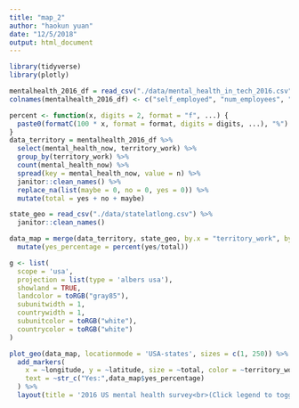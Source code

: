 ```yaml
---
title: "map_2"
author: "haokun yuan"
date: "12/5/2018"
output: html_document
---
```


```r
library(tidyverse)
library(plotly)

```

```r
mentalhealth_2016_df = read_csv("./data/mental_health_in_tech_2016.csv") 
colnames(mentalhealth_2016_df) <- c("self_employed", "num_employees", "tech_company", "tech_role", "benefits", "care_options", "employer_discussion", "employer_help", "enonymity", "medical_leave", "mental_health_consequences", "phys_health_consequences", "coworkers_discussion", "supervisor_discussion", "mental_vs_physical", "obs_consequence", "medical_coverage", "help_resourcces", "whether_reveal_business_contacts", "reveal_concequences_business_contects", "whether_reveal_coworkers", "reveal_concequences_coworkers", "productivity_affect", "work_time_affected", "preemployers", "preemployers_benefits", "preemployers_care_options", "preemployers_discussion", "preemployer_help", "pre_anonymity", "pre_mental_health_consequences", "pre_phys_health_consequences", "pre_coworkers_discussion", "pre_supervisors_discussion", "pre_mental_vs_physical", "pre_obs_consequence", "physical_health_interview", "physical_health_interview_reason", "mental_health_interview", "mental_health_interview_reason", "career_influence", "coworkers_view", "friends_family_share", "unsupportive_badly_handled", "less_likely_reveal", "family_history", "mental_health_previous", "mental_health_now", "condition_diagnosed", "possible_condition", "professional_diagnosed", "condition_professional_diagnosed", "seek_treatment", "work_interferes_treated", "work_interferes_untreated", "age", "gender", "country_live", "territory_live", "country_work", "territory_work", "work_position_kind", "work_remotely")


```

```r
percent <- function(x, digits = 2, format = "f", ...) {
  paste0(formatC(100 * x, format = format, digits = digits, ...), "%")
}
data_territory = mentalhealth_2016_df %>%
  select(mental_health_now, territory_work) %>% 
  group_by(territory_work) %>% 
  count(mental_health_now) %>% 
  spread(key = mental_health_now, value = n) %>% 
  janitor::clean_names() %>% 
  replace_na(list(maybe = 0, no = 0, yes = 0)) %>% 
  mutate(total = yes + no + maybe)

state_geo = read_csv("./data/statelatlong.csv") %>% 
  janitor::clean_names()

data_map = merge(data_territory, state_geo, by.x = "territory_work", by.y = "city") %>% 
  mutate(yes_percentage = percent(yes/total))

g <- list(
  scope = 'usa',
  projection = list(type = 'albers usa'),
  showland = TRUE,
  landcolor = toRGB("gray85"),
  subunitwidth = 1,
  countrywidth = 1,
  subunitcolor = toRGB("white"),
  countrycolor = toRGB("white")
)

plot_geo(data_map, locationmode = 'USA-states', sizes = c(1, 250)) %>%
  add_markers(
    x = ~longitude, y = ~latitude, size = ~total, color = ~territory_work, hoverinfo = "text",
    text = ~str_c("Yes:",data_map$yes_percentage)
  ) %>%
  layout(title = '2016 US mental health survey<br>(Click legend to toggle)', geo = g)



```

